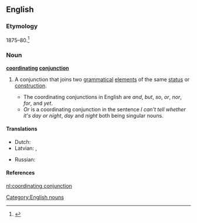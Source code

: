 ==English==

===Etymology===
1875–80.<ref>{{R:Dictionary.com 1.1}}</ref>

===Noun===
'''[[coordinating]] [[conjunction]]'''

# {{grammar}} A conjunction that joins two [[grammatical]] [[element]]s of the same [[status]] or [[construction]].
#*The coordinating conjunctions in English are ''and'', ''but'', ''so'', ''or'', ''nor'', ''for'', and ''yet''.
#*''Or'' is a coordinating conjunction in the sentence ''I can't tell whether it's day or night'', ''day'' and ''night'' both being singular nouns.

====Translations====
{{trans-top|conjunction that joins two grammatical elements of the same status or construction}}
*Dutch: {{t-|nl|nevenschikkend voegwoord|n}}
* Latvian: {{t|lv|sakārtojuma saiklis|m}}, {{t|lv|sakārtojuma saikļi|m|p}}
{{trans-mid}}
*Russian: {{t-|ru|сочинительный союз|m|tr=sočinít'el'nyj sojúz}}
{{trans-bottom}}

====References====
<references />

[[Category:English nouns]]

[[nl:coordinating conjunction]]